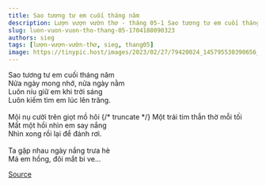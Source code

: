 ```yaml
---
title: Sao tương tư em cuối tháng năm
description: Lượn vượn vườn thơ - tháng 05-1 Sao tương tư em cuối tháng năm Nửa ngày mong nhớ, nửa ngày nằm
slug: luon-vuon-vuon-tho-thang-05-1704188090323
authors: sieg
tags: [lượn-vượn-vườn-thơ, sieg, thang05]
image: https://tinypic.host/images/2023/02/27/79420024_145795530390656_1838854453524955136_n.th.jpg
---
```


Sao tương tư em cuối tháng năm\
Nửa ngày mong nhớ, nửa ngày nằm\
Luôn níu giữ em khi trời sáng\
Luôn kiếm tìm em lúc lên trăng.\
\
Mội nụ cười trên giọt mồ hôi
{/* truncate */}
Một trái tim thẫn thờ mỗi tối\
Mất một hồi nhìn em say nắng\
Nhìn xong rồi lại để đánh rơi.\
\
Ta gặp nhau ngày nắng trưa hè\
Má em hồng, đôi mắt bi ve...

[Source](https://www.facebook.com/ape.poem/posts/pfbid0QXnsCTnLtiaWrwL5uZPjjYAqZmjYw9EU47DEgPB65RMMj8JFJQh5tQ9FDM67aVGHl)

